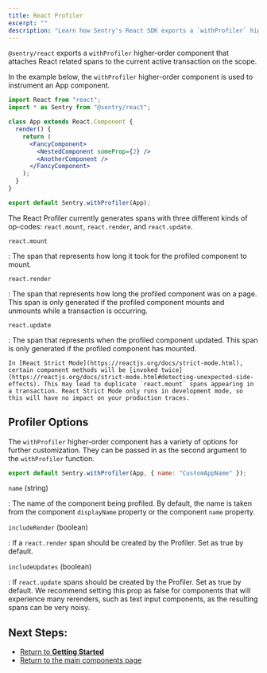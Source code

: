 ```yaml
---
title: React Profiler
excerpt: ""
description: "Learn how Sentry's React SDK exports a `withProfiler` higher-order component that attaches React related spans to the current active transaction on the scope."
---
```


`@sentry/react` exports a `withProfiler` higher-order component that attaches React related spans to the current active transaction on the scope.

In the example below, the `withProfiler` higher-order component is used to instrument an App component.

```jsx
import React from "react";
import * as Sentry from "@sentry/react";

class App extends React.Component {
  render() {
    return (
      <FancyComponent>
        <NestedComponent someProp={2} />
        <AnotherComponent />
      </FancyComponent>
    );
  }
}

export default Sentry.withProfiler(App);
```

The React Profiler currently generates spans with three different kinds of op-codes: `react.mount`, `react.render`, and `react.update`.

`react.mount`

: The span that represents how long it took for the profiled component to mount.

`react.render`

: The span that represents how long the profiled component was on a page. This span is only generated if the profiled component mounts and unmounts while a transaction is occurring.

`react.update`

: The span that represents when the profiled component updated. This span is only generated if the profiled component has mounted.

<Alert>


    In [React Strict Mode](https://reactjs.org/docs/strict-mode.html), certain component methods will be [invoked twice](https://reactjs.org/docs/strict-mode.html#detecting-unexpected-side-effects). This may lead to duplicate `react.mount` spans appearing in a transaction. React Strict Mode only runs in development mode, so this will have no impact on your production traces.

</Alert>

## Profiler Options

The `withProfiler` higher-order component has a variety of options for further customization. They can be passed in as the second argument to the `withProfiler` function.

```jsx
export default Sentry.withProfiler(App, { name: "CustomAppName" });
```

`name` (string)

: The name of the component being profiled. By default, the name is taken from the component `displayName` property or the component `name` property.

`includeRender` (boolean)

: If a `react.render` span should be created by the Profiler. Set as true by default.

`includeUpdates` (boolean)

: If `react.update` spans should be created by the Profiler. Set as true by default. We recommend setting this prop as false for components that will experience many rerenders, such as text input components, as the resulting spans can be very noisy.

## Next Steps:

- [Return to **Getting Started**](../../)
- [Return to the main components page](../)
